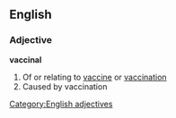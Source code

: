 ==English==
===Adjective===
'''vaccinal'''
#Of or relating to [[vaccine]] or [[vaccination]]
#Caused by vaccination
[[Category:English adjectives]]